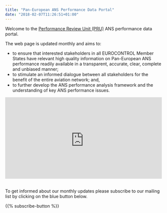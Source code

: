 ```yaml
---
title: "Pan-European ANS Performance Data Portal"
date: "2018-02-07T11:26:51+01:00"
---
```

<style type="text/css">
.img-responsive {
    margin: 0 auto;
    max-width: 75%
}

.resp-container {
    position: relative;
    overflow: hidden;
    padding-top: 52.0%;
}

.resp-iframe {
    position: absolute;
    top: 0;
    left: 0;
    width: 100%;
    height: 105%;
    border: 0;
}
</style>


Welcome to the [Performance Review Unit (PRU)](/about/us/) ANS performance data portal.

The web page is updated monthly and aims to:

* to ensure that interested stakeholders in all EUROCONTROL Member States have relevant
  high quality information on Pan-European ANS performance readily available in a transparent,
  accurate, clear, complete and unbiased manner;
* to stimulate an informed dialogue between all stakeholders for the benefit of the entire aviation
  network; and,
* to further develop the ANS performance analysis framework and the understanding of key ANS
  performance issues.

<div class="resp-container">
<iframe class="resp-iframe" src="https://datastudio.google.com/embed/reporting/1x_bHPU8eiVryoPZlYhtzcU2q3QL7nzhk/page/OJbw" frameborder="0" style="border:0" allowfullscreen></iframe>
</div>

<br>
To get informed about our monthly updates please subscribe to our mailing list by clicking on the blue button below.

<div class="container text-center">
{{% subscribe-button %}}
</div>

